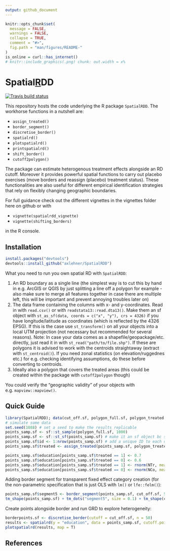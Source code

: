 ```yaml
---
output: github_document
---
```


<!-- This brief doc/description is only for the github page. README.md is generated from README.Rmd. Please edit the latter file - rmarkdown::render('README.Rmd', output_format = 'github_document', output_file = 'README.md') -->

```r
knitr::opts_chunk$set(
  message = FALSE,
  warnings = FALSE,
  collapse = TRUE,
  comment = "#>",
  fig.path = "man/figures/README-"
)
is_online = curl::has_internet()
# knitr::include_graphics(.png) chunk: out.width = x%
```

# Spatial[R]()DD

  <!-- badges: start -->
  [![Travis build status](https://travis-ci.com/axlehner/SpatialRDD.svg?branch=master)](https://travis-ci.com/axlehner/SpatialRDD)
  <!-- badges: end -->

This repository hosts the code underlying the R package `SpatialRDD`. The workhorse functions in a nutshell are:

* `assign_treated()`
* `border_segment()`
* `discretise_border()`
* `spatialrd()`
* `plotspatialrd()`
* `printspatialrd()`
* `shift_border()`
* `cutoff2polygon()`

The package can estimate heterogenous treatment effects alongside an RD cutoff. Moreover it provides powerful spatial functions to carry out placebo exercises (move borders and reassign (placebo) treatment status). These functionalities are also useful for different empirical identification strategies that rely on flexibly changing geographic boundaries. 

For full guidance check out the different vignettes in the vignettes folder here on github or with

* `vignette(spatialrdd_vignette)`
* `vignette(shifting_borders)`

in the R console. 

## Installation

```r
install.packages("devtools")
devtools::install_github("axlehner/SpatialRDD")
```

What you need to run you own spatial RD with `SpatialRDD`:

1. An RD boundary as a single line (the simplest way is to cut this by hand in e.g. ArcGIS or QGIS by just splitting a line off a polygon for example - also make sure to merge all features together in case there are multiple left, this will be important and prevent annoying troubles later on)
2. The data frame containing the columns with x- and y-coordinates. Read in with `read.csv()` or with `readstata13::read.dta13()`. Make them an sf object with `st_as_sf(data, coords = c("x", "y"), crs = 4326)` if you have longitude/latitude as coordinates (which is reflected by the 4326 EPSG). If this is the case use `st_transform()` on all your objects into a local UTM projection (not necessary but recommended for several reasons). Note: In case your data comes as a shapefile/geopackage/etc. directly, just read it in with `st_read("path/to/file.shp")`. If these are polygons it is advised to work with the centroids straightaway (extract with `st_centroid()`). If you need zonal statistics (on elevation/ruggednes etc.) for e.g. checking identifying assumptions, do these before converting to centroids.
3. Ideally also a polygon that covers the treated areas (this could be created within the package with `cutoff2polygon` though)

You could verify the "geographic validity" of your objects with e.g. `mapview::mapview()`.

## Quick Guide

```r
library(SpatialRDD); data(cut_off.sf, polygon_full.sf, polygon_treated.sf)
# simulate some data
set.seed(1088) # set a seed to make the results replicable
points_samp.sf <- sf::st_sample(polygon_full.sf, 1000)
points_samp.sf <- sf::st_sf(points_samp.sf) # make it an sf object bc st_sample only created the geometry list-column (sfc)
points_samp.sf$id <- 1:nrow(points_samp.sf) # add a unique ID to each observation
points_samp.sf$treated <- assign_treated(points_samp.sf, polygon_treated.sf, id = "id") # assign treated

points_samp.sf$education[points_samp.sf$treated == 1] <- 0.7
points_samp.sf$education[points_samp.sf$treated == 0] <- 0.6
points_samp.sf$education[points_samp.sf$treated == 1] <- rnorm(NTr, mean = 0, sd = .1) + points_samp.sf$education[points_samp.sf$treated == 1]
points_samp.sf$education[points_samp.sf$treated == 0] <- rnorm(NCo, mean = 0, sd = .1) + points_samp.sf$education[points_samp.sf$treated == 0]
```

Adding border segment for transparent fixed effect category creation (for the non-parametric specification that is just OLS with `lm()` or `lfe::felm()`):

```r
points_samp.sf$segment5 <- border_segment(points_samp.sf, cut_off.sf, 5)
tm_shape(points_samp.sf) + tm_dots("segment5", size = 0.1) + tm_shape(cut_off.sf) + tm_lines()
```

Create points alongside border and run GRD to explore heterogeneity:

```r
borderpoints.sf <- discretise_border(cutoff = cut_off.sf, n = 50)
results <- spatialrd(y = "education", data = points_samp.sf, cutoff.points = borderpoints.sf, treated = "treated", minobs = 10)
plotspatialrd(results, map = T)
```


## References

